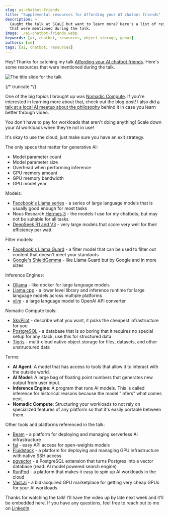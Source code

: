 ```yaml
---
slug: ai-chatbot-friends
title: "Supplemental resources for Affording your AI chatbot friends"
description: >
  Caught the talk at SCaLE but want to learn more? Here's a list of resources
  that were mentioned during the talk.
image: ./ai-chatbot-friends.webp
keywords: [ai, chatbot, resources, object storage, genai]
authors: [xe]
tags: [ai, chatbot, resources]
---
```



Hey! Thanks for catching my talk
[Affording your AI chatbot friends](https://www.socallinuxexpo.org/scale/22x/presentations/affording-your-ai-chatbot-friends).
Here's some resources that were mentioned during the talk.

![The title slide for the talk](./slide-01.webp)

{/* truncate */}

One of the big topics I brought up was
[Nomadic Compute](/blog/nomadic-compute/). If you're interested in learning more
about that, check out the blog post! I also did
[a talk at a local AI meetup about the philosophy](https://xeiaso.net/talks/2025/nomadic-compute/)
behind it in case you learn better through video.

You don't have to pay for workloads that aren't doing anything! Scale down your
AI workloads when they're not in use!

It's okay to use the cloud, just make sure you have an exit strategy.

The only specs that matter for generative AI:

- Model parameter count
- Model parameter size
- Overhead when performing inference
- GPU memory amount
- GPU memory bandwidth
- GPU model year

Models:

- [Facebook's Llama series](https://www.llama.com/) - a series of large language
  models that is usually good enough for most tasks
- Nous Research [Hermes 3](https://nousresearch.com/hermes3/) - the models I use
  for my chatbots, but may not be suitable for all tasks
- [DeepSeek R1 and V3](https://www.deepseek.com/) - very large models that score
  very well for their efficiency per watt

Filter models:

- [Facebook's Llama Guard](https://www.llama.com/docs/model-cards-and-prompt-formats/llama-guard-3/) -
  a filter model that can be used to filter out content that doesn't meet your
  standards
- [Google's ShieldGemma](https://ai.google.dev/gemma/docs/shieldgemma) - like
  Llama Guard but by Google and in more sizes

Inference Engines:

- [Ollama](https://ollama.com/) - like docker for large language models
- [Llama.cpp](https://github.com/ggml-org/llama.cpp) - a lower level library and
  inference runtime for large language models across multiple platforms
- [vllm](https://docs.vllm.ai/en/latest/) - a large language model to OpenAI API
  converter

Nomadic Compute tools:

- [SkyPilot](https://docs.skypilot.co/en/latest/docs/index.html) - describe what
  you want, it picks the cheapest infrastructure for you
- [PostgreSQL](https://www.postgresql.org/) - a database that is so boring that
  it requires no special setup for any stack, use this for structured data
- [Tigris](https://tigrisdata.com/) - multi-cloud native object storage for
  files, datasets, and other unstructured data

Terms:

- **AI Agent**: A model that has access to tools that allow it to interact with
  the outside world.
- **AI Model**: A large bag of floating point numbers that generates new output
  from user input.
- **Inference Engine**: A program that runs AI models. This is called inference
  for historical reasons because the model "infers" what comes next.
- **Nomadic Compute**: Structuring your workloads to not rely on specialized
  features of any platform so that it's easily portable between them.

Other tools and platforms referenced in the talk:

- [Beam](https://beam.cloud) - a platform for deploying and managing serverless
  AI infrastructure
- [fal](https://fal.ai) - easy API access for open-weights models
- [Fluidstack](https://www.fluidstack.io/) - a platform for deploying and
  managing GPU infrastructure with native SSH access
- [pgvector](https://github.com/pgvector/pgvector) - a PostgreSQL extension that
  turns Postgres into a vector database (read: AI model powered search engine)
- [RunPod](https://www.runpod.io/) - a platform that makes it easy to spin up AI
  workloads in the cloud
- [Vast.ai](https://vast.ai) - a bid-acquired GPU marketplace for getting very
  cheap GPUs for your AI workloads

Thanks for watching the talk! I'll have the video up by late next week and it'll
be embedded here. If you have any questions, feel free to reach out to me on
[LinkedIn](https://www.linkedin.com/in/xeiaso/).
